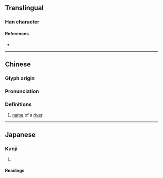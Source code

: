 {{character info/new}}
==Translingual==

===Han character===
{{Han char|rn=85|rad=水|as=16|sn=19|four=33136|canj=EJQP|ids=⿰氵憲}}

====References====
* {{Han ref|kx=0659.400|dkj=18644|hdz=31785.060|uh=7017|ud=28695|bh=F265|bd=62053}}

----

==Chinese==
{{zh-forms}}

===Glyph origin===
{{Han etym}}

===Pronunciation===
{{zh-pron
|m=xiàn
|c=hin3
|mc=y
|oc=y
|cat=pn
}}

===Definitions===
{{zh-hanzi}}

# [[name]] of a [[river]]

----

==Japanese==

===Kanji===
{{ja-kanji|grade=|rs=水16}}

# {{rfdef|ja|sort=水16}}

====Readings====
{{ja-readings|on=[[けん]] (ken), [[こん]] (kon)|kun=}}